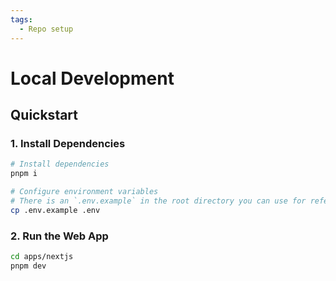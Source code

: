 ```yaml
---
tags:
  - Repo setup
---
```


# Local Development

## Quickstart

### 1. Install Dependencies

```bash
# Install dependencies
pnpm i

# Configure environment variables
# There is an `.env.example` in the root directory you can use for reference
cp .env.example .env
```

### 2. Run the Web App

```bash
cd apps/nextjs
pnpm dev
```

